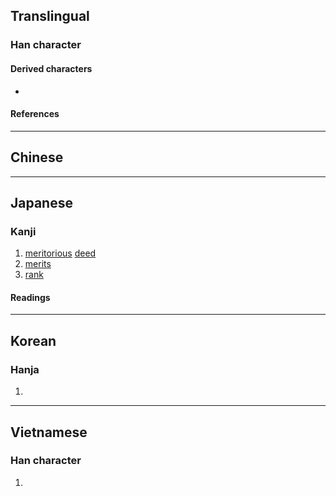 {{also|勲|勛|勋}}
{{character info}}
==Translingual==
{{CJKV-forms|勛|勋|勲|勳}}
===Han character===
{{Han char|rn=19|rad=力|as=14|sn=16|four=24327|canj=HFKS|ids=⿰熏力}}

====Derived characters====
* {{l|mul|[[爋]], [[蘍]], [[𡓕]], [[𡤂]], [[𫾙]]}}

====References====
{{Han ref|kx=0149.370|dkj=02465|dj=0338.030|hdz=10381.190|uh=52F3}}

----

==Chinese==
{{zh-see|勛|v}}

----

==Japanese==
{{ja-kanji forms|勲|勳}}

===Kanji===
{{ja-kanji|grade=|rs=力14|shin=勲}}

# [[meritorious]] [[deed]]
# [[merits]]
# [[rank]]

====Readings====
{{ja-readings
|on=くん
|kun=いさお-
}}

----

==Korean==

===Hanja===
{{ko-hanja|공|훈}}

# {{rfdef|ko|sort=力14}}

----

==Vietnamese==

===Han character===
{{vi-readings|reading=[[huân]]|rs=力14}}

# {{rfdef|vi|sort=力14}}